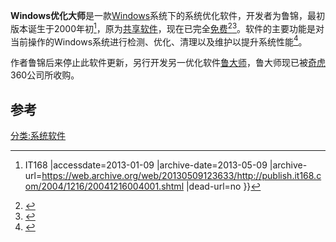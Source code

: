 {{Refimprove|time=2013-03-07T08:59:37+00:00 }}
{{Infobox Software
|name = Windows优化大师	
|screenshot = 
|caption = 
|developer = 鲁锦
| latest_release_version = 
| latest_release_date = 
| latest_preview_version = 
|latest_preview_date = 
|genre = 
|license = [[免费软件|免费软件]]
|operating_system = [[Microsoft_Windows|Microsoft Windows]]
|website = http://www.youhua.com/
}}

'''Windows优化大师'''是一款[[Windows|Windows]]系统下的系统优化软件，开发者为鲁锦，最初版本诞生于2000年初<ref>{{Cite web |url=http://publish.it168.com/2004/1216/20041216004001.shtml |title=揭开"Windows优化大师"背后的秘密 - 软件频道 {{!}} IT168 |accessdate=2013-01-09 |archive-date=2013-05-09 |archive-url=https://web.archive.org/web/20130509123633/http://publish.it168.com/2004/1216/20041216004001.shtml |dead-url=no }}</ref>，原为[[共享软件|共享软件]]，现在已完全[[免费软件|免费]]<ref>{{Cite web |url=http://news.mydrivers.com/1/167/167718.htm |title=完全免费 Windows优化大师7.99新版发布 |access-date=2013-01-09 |archive-date=2010-06-26 |archive-url=https://web.archive.org/web/20100626104024/http://news.mydrivers.com/1/167/167718.htm }}</ref><ref>{{Cite web |url=http://article.pchome.net/content-1143679.html |title=优化大师全面免费 10年共享之路结束 |access-date=2013-01-09 |archive-url=https://web.archive.org/web/20130211123338/http://article.pchome.net/content-1143679.html |archive-date=2013-02-11 |dead-url=yes }}</ref>。软件的主要功能是对当前操作的Windows系统进行检测、优化、清理以及维护以提升系统性能<ref>{{Cite web |url=http://www.skycn.com/soft/2988.html |title=Windows优化大师 7.99 Build 12.301 免费版 下载 - 系统优化 - 天空软件站 |access-date=2013-01-09 |archive-date=2013-06-20 |archive-url=https://web.archive.org/web/20130620085406/http://www.skycn.com/soft/2988.html }}</ref>。

作者鲁锦后来停止此软件更新，另行开发另一优化软件[[鲁大师|鲁大师]]，鲁大师现已被[[奇虎|奇虎]]360公司所收购。

==参考==
{{reflist}}

{{软件小作品}}
[[分类:系统软件|分类:系统软件]]